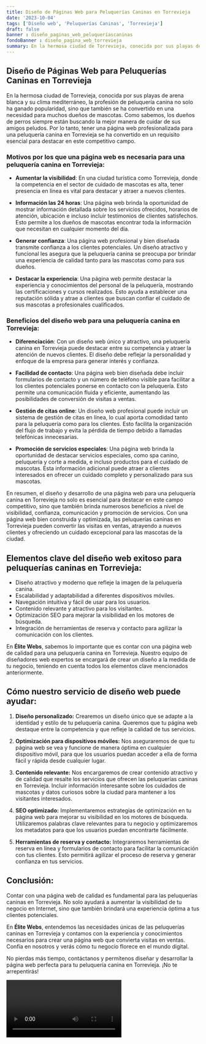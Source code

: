 ```yaml
---
title: Diseño de Páginas Web para Peluquerías Caninas en Torrevieja
date: '2023-10-04'
tags: ['Diseño web', 'Peluquerías Caninas', 'Torrevieja']
draft: false
banner : diseño_paginas_web_peluqueríascaninas
fondoBanner : diseño_pagina_web_torrevieja
summary: En la hermosa ciudad de Torrevieja, conocida por sus playas de arena blanca y su clima mediterráneo, la profesión de peluquería canina no solo ha ganado popularidad, sino que también se ha convertido en una necesidad para muchos dueños de mascotas. Como sabemos, los dueños de perros siempre están buscando la mejor manera de cuidar de sus amigos peludos. Por lo tanto, tener una página web profesionalizada para una peluquería canina en Torrevieja se ha convertido en un requisito esencial para destacar en este competitivo campo.
---
```


## Diseño de Páginas Web para Peluquerías Caninas en Torrevieja

En la hermosa ciudad de Torrevieja, conocida por sus playas de arena blanca y su clima mediterráneo, la profesión de peluquería canina no solo ha ganado popularidad, sino que también se ha convertido en una necesidad para muchos dueños de mascotas. Como sabemos, los dueños de perros siempre están buscando la mejor manera de cuidar de sus amigos peludos. Por lo tanto, tener una página web profesionalizada para una peluquería canina en Torrevieja se ha convertido en un requisito esencial para destacar en este competitivo campo.

### Motivos por los que una página web es necesaria para una peluquería canina en Torrevieja:

- **Aumentar la visibilidad**: En una ciudad turística como Torrevieja, donde la competencia en el sector de cuidado de mascotas es alta, tener presencia en línea es vital para destacar y atraer a nuevos clientes.

- **Información las 24 horas**: Una página web brinda la oportunidad de mostrar información detallada sobre los servicios ofrecidos, horarios de atención, ubicación e incluso incluir testimonios de clientes satisfechos. Esto permite a los dueños de mascotas encontrar toda la información que necesitan en cualquier momento del día.

- **Generar confianza**: Una página web profesional y bien diseñada transmite confianza a los clientes potenciales. Un diseño atractivo y funcional les asegura que la peluquería canina se preocupa por brindar una experiencia de calidad tanto para las mascotas como para sus dueños.

- **Destacar la experiencia**: Una página web permite destacar la experiencia y conocimientos del personal de la peluquería, mostrando las certificaciones y cursos realizados. Esto ayuda a establecer una reputación sólida y atrae a clientes que buscan confiar el cuidado de sus mascotas a profesionales cualificados.

### Beneficios del diseño web para una peluquería canina en Torrevieja:

- **Diferenciación**: Con un diseño web único y atractivo, una peluquería canina en Torrevieja puede destacar entre su competencia y atraer la atención de nuevos clientes. El diseño debe reflejar la personalidad y enfoque de la empresa para generar interés y confianza.

- **Facilidad de contacto**: Una página web bien diseñada debe incluir formularios de contacto y un número de teléfono visible para facilitar a los clientes potenciales ponerse en contacto con la peluquería. Esto permite una comunicación fluida y eficiente, aumentando las posibilidades de conversión de visitas a ventas.

- **Gestión de citas online**: Un diseño web profesional puede incluir un sistema de gestión de citas en línea, lo cual aporta comodidad tanto para la peluquería como para los clientes. Esto facilita la organización del flujo de trabajo y evita la pérdida de tiempo debido a llamadas telefónicas innecesarias.

- **Promoción de servicios especiales**: Una página web brinda la oportunidad de destacar servicios especiales, como spa canino, peluquería y corte a medida, e incluso productos para el cuidado de mascotas. Esta información adicional puede atraer a clientes interesados en ofrecer un cuidado completo y personalizado para sus mascotas.

En resumen, el diseño y desarrollo de una página web para una peluquería canina en Torrevieja no solo es esencial para destacar en este campo competitivo, sino que también brinda numerosos beneficios a nivel de visibilidad, confianza, comunicación y promoción de servicios. Con una página web bien construida y optimizada, las peluquerías caninas en Torrevieja pueden convertir las visitas en ventas, atrayendo a nuevos clientes y ofreciendo un cuidado excepcional para las mascotas de la ciudad.

<GifSeo />

<Cta />

## Elementos clave del diseño web exitoso para peluquerías caninas en Torrevieja:

- Diseño atractivo y moderno que refleje la imagen de la peluquería canina.
- Escalabilidad y adaptabilidad a diferentes dispositivos móviles.
- Navegación intuitiva y fácil de usar para los usuarios.
- Contenido relevante y atractivo para los visitantes.
- Optimización SEO para mejorar la visibilidad en los motores de búsqueda.
- Integración de herramientas de reserva y contacto para agilizar la comunicación con los clientes.

En **Élite Webs**, sabemos lo importante que es contar con una página web de calidad para una peluquería canina en Torrevieja. Nuestro equipo de diseñadores web expertos se encargará de crear un diseño a la medida de tu negocio, teniendo en cuenta todos los elementos clave mencionados anteriormente.

## Cómo nuestro servicio de diseño web puede ayudar:

1. **Diseño personalizado:** Crearemos un diseño único que se adapte a la identidad y estilo de tu peluquería canina. Queremos que tu página web destaque entre la competencia y que refleje la calidad de tus servicios.

2. **Optimización para dispositivos móviles:** Nos aseguraremos de que tu página web se vea y funcione de manera óptima en cualquier dispositivo móvil, para que los usuarios puedan acceder a ella de forma fácil y rápida desde cualquier lugar.

3. **Contenido relevante:** Nos encargaremos de crear contenido atractivo y de calidad que resalte los servicios que ofrecen las peluquerías caninas en Torrevieja. Incluir información interesante sobre los cuidados de mascotas y datos curiosos sobre la ciudad para mantener a los visitantes interesados.

4. **SEO optimizado:** Implementaremos estrategias de optimización en tu página web para mejorar su visibilidad en los motores de búsqueda. Utilizaremos palabras clave relevantes para tu negocio y optimizaremos los metadatos para que los usuarios puedan encontrarte fácilmente.

5. **Herramientas de reserva y contacto:** Integraremos herramientas de reserva en línea y formularios de contacto para facilitar la comunicación con tus clientes. Esto permitirá agilizar el proceso de reserva y generar confianza en tus servicios.

## Conclusión:

Contar con una página web de calidad es fundamental para las peluquerías caninas en Torrevieja. No solo ayudará a aumentar la visibilidad de tu negocio en Internet, sino que también brindará una experiencia óptima a tus clientes potenciales.

En **Élite Webs**, entendemos las necesidades únicas de las peluquerías caninas en Torrevieja y contamos con la experiencia y conocimientos necesarios para crear una página web que convierta visitas en ventas. Confía en nosotros y verás cómo tu negocio florece en el mundo digital.

No pierdas más tiempo, contáctanos y permítenos diseñar y desarrollar la página web perfecta para tu peluquería canina en Torrevieja. ¡No te arrepentirás!

<Video />

<CtaBot job='Peluquerías Caninas' city='Torrevieja'/>

<Gmaps query='Torrevieja+españa+maps' />